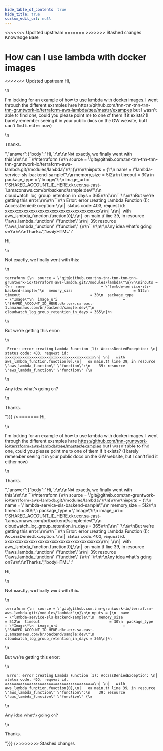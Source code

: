 ```yaml
---
hide_table_of_contents: true
hide_title: true
custom_edit_url: null
---
```



<head>
<<<<<<< Updated upstream
  <link rel="canonical" href="https://github.com/tnn-tnn-tnn-tnn-tnn-gruntwork-io/knowledge-base/discussions/225" />
=======
  <link rel="canonical" href="https://github.com/tnn-gruntwork-io/knowledge-base/discussions/225" />
>>>>>>> Stashed changes
</head>

<CenterLayout>
<span className="searchCategory">Knowledge Base</span>
<h1>How can I use lambda with docker images</h1>
<<<<<<< Updated upstream
<GitHub discussion={{"id":"D_kwDOF8slf84AO4Du","number":225,"author":{"login":"fsanzdev"},"title":"How can I use lambda with docker images","body":"Hi, \r\n\r\nI'm looking for an example of how to use lambda with docker images. I went through the different examples here https://github.com/tnn-tnn-tnn-tnn-tnn-gruntwork-io/terraform-aws-lambda/tree/master/examples but I wasn't able to find one, could you please point me to one of them if it exists? (I barely remember seeing it in your public docs on the GW website, but I can't find it either now)\r\n\r\nThanks.","bodyHTML":"<p dir=\"auto\">Hi,</p>\n<p dir=\"auto\">I'm looking for an example of how to use lambda with docker images. I went through the different examples here <a href=\"https://github.com/tnn-tnn-tnn-tnn-tnn-gruntwork-io/terraform-aws-lambda/tree/master/examples\">https://github.com/tnn-tnn-tnn-tnn-tnn-gruntwork-io/terraform-aws-lambda/tree/master/examples</a> but I wasn't able to find one, could you please point me to one of them if it exists? (I barely remember seeing it in your public docs on the GW website, but I can't find it either now)</p>\n<p dir=\"auto\">Thanks.</p>","answer":{"body":"Hi, \r\n\r\nNot exactly, we finally went with this:\r\n\r\n```\r\nterraform {\r\n  source = \"git@github.com:tnn-tnn-tnn-tnn-tnn-gruntwork-io/terraform-aws-lambda.git//modules/lambda\"\r\n}\r\n\r\ninputs = {\r\n  name                                   = \"lambda-service-sls-backend-sample\"\r\n  memory_size                            = 512\r\n  timeout                                = 30\r\n  package_type                           = \"Image\"\r\n  image_uri                              = \"SHARED_ACCOUNT_ID_HERE.dkr.ecr.sa-east-1.amazonaws.com/br/backend/sample:dev\"\r\n  cloudwatch_log_group_retention_in_days = 365\r\n}\r\n```\r\n\r\nBut we're getting this error:\r\n\r\n```\r\n Error: error creating Lambda Function (1): AccessDeniedException: \r\n│       status code: 403, request id: xxxxxxxxxxxxxxxxxxxxxxxxxxxxxxxxxxxxxxxxx\r\n│ \r\n│   with aws_lambda_function.function[0],\r\n│   on main.tf line 39, in resource \"aws_lambda_function\" \"function\":\r\n│   39: resource \"aws_lambda_function\" \"function\" {\r\n```\r\n\r\nAny idea what's going on?\r\n\r\nThanks.","bodyHTML":"<p dir=\"auto\">Hi,</p>\n<p dir=\"auto\">Not exactly, we finally went with this:</p>\n<div class=\"snippet-clipboard-content notranslate position-relative overflow-auto\" data-snippet-clipboard-copy-content=\"terraform {\n  source = &quot;git@github.com:tnn-tnn-tnn-tnn-tnn-gruntwork-io/terraform-aws-lambda.git//modules/lambda&quot;\n}\n\ninputs = {\n  name                                   = &quot;lambda-service-sls-backend-sample&quot;\n  memory_size                            = 512\n  timeout                                = 30\n  package_type                           = &quot;Image&quot;\n  image_uri                              = &quot;SHARED_ACCOUNT_ID_HERE.dkr.ecr.sa-east-1.amazonaws.com/br/backend/sample:dev&quot;\n  cloudwatch_log_group_retention_in_days = 365\n}\"><pre class=\"notranslate\"><code class=\"notranslate\">terraform {\n  source = \"git@github.com:tnn-tnn-tnn-tnn-tnn-gruntwork-io/terraform-aws-lambda.git//modules/lambda\"\n}\n\ninputs = {\n  name                                   = \"lambda-service-sls-backend-sample\"\n  memory_size                            = 512\n  timeout                                = 30\n  package_type                           = \"Image\"\n  image_uri                              = \"SHARED_ACCOUNT_ID_HERE.dkr.ecr.sa-east-1.amazonaws.com/br/backend/sample:dev\"\n  cloudwatch_log_group_retention_in_days = 365\n}\n</code></pre></div>\n<p dir=\"auto\">But we're getting this error:</p>\n<div class=\"snippet-clipboard-content notranslate position-relative overflow-auto\" data-snippet-clipboard-copy-content=\" Error: error creating Lambda Function (1): AccessDeniedException: \n│       status code: 403, request id: xxxxxxxxxxxxxxxxxxxxxxxxxxxxxxxxxxxxxxxxx\n│ \n│   with aws_lambda_function.function[0],\n│   on main.tf line 39, in resource &quot;aws_lambda_function&quot; &quot;function&quot;:\n│   39: resource &quot;aws_lambda_function&quot; &quot;function&quot; {\"><pre class=\"notranslate\"><code class=\"notranslate\"> Error: error creating Lambda Function (1): AccessDeniedException: \n│       status code: 403, request id: xxxxxxxxxxxxxxxxxxxxxxxxxxxxxxxxxxxxxxxxx\n│ \n│   with aws_lambda_function.function[0],\n│   on main.tf line 39, in resource \"aws_lambda_function\" \"function\":\n│   39: resource \"aws_lambda_function\" \"function\" {\n</code></pre></div>\n<p dir=\"auto\">Any idea what's going on?</p>\n<p dir=\"auto\">Thanks.</p>"}}} />
=======
<GitHub discussion={{"id":"D_kwDOF8slf84AO4Du","number":225,"author":{"login":"fsanzdev"},"title":"How can I use lambda with docker images","body":"Hi, \r\n\r\nI'm looking for an example of how to use lambda with docker images. I went through the different examples here https://github.com/tnn-gruntwork-io/terraform-aws-lambda/tree/master/examples but I wasn't able to find one, could you please point me to one of them if it exists? (I barely remember seeing it in your public docs on the GW website, but I can't find it either now)\r\n\r\nThanks.","bodyHTML":"<p dir=\"auto\">Hi,</p>\n<p dir=\"auto\">I'm looking for an example of how to use lambda with docker images. I went through the different examples here <a href=\"https://github.com/tnn-gruntwork-io/terraform-aws-lambda/tree/master/examples\">https://github.com/tnn-gruntwork-io/terraform-aws-lambda/tree/master/examples</a> but I wasn't able to find one, could you please point me to one of them if it exists? (I barely remember seeing it in your public docs on the GW website, but I can't find it either now)</p>\n<p dir=\"auto\">Thanks.</p>","answer":{"body":"Hi, \r\n\r\nNot exactly, we finally went with this:\r\n\r\n```\r\nterraform {\r\n  source = \"git@github.com:tnn-gruntwork-io/terraform-aws-lambda.git//modules/lambda\"\r\n}\r\n\r\ninputs = {\r\n  name                                   = \"lambda-service-sls-backend-sample\"\r\n  memory_size                            = 512\r\n  timeout                                = 30\r\n  package_type                           = \"Image\"\r\n  image_uri                              = \"SHARED_ACCOUNT_ID_HERE.dkr.ecr.sa-east-1.amazonaws.com/br/backend/sample:dev\"\r\n  cloudwatch_log_group_retention_in_days = 365\r\n}\r\n```\r\n\r\nBut we're getting this error:\r\n\r\n```\r\n Error: error creating Lambda Function (1): AccessDeniedException: \r\n│       status code: 403, request id: xxxxxxxxxxxxxxxxxxxxxxxxxxxxxxxxxxxxxxxxx\r\n│ \r\n│   with aws_lambda_function.function[0],\r\n│   on main.tf line 39, in resource \"aws_lambda_function\" \"function\":\r\n│   39: resource \"aws_lambda_function\" \"function\" {\r\n```\r\n\r\nAny idea what's going on?\r\n\r\nThanks.","bodyHTML":"<p dir=\"auto\">Hi,</p>\n<p dir=\"auto\">Not exactly, we finally went with this:</p>\n<div class=\"snippet-clipboard-content notranslate position-relative overflow-auto\" data-snippet-clipboard-copy-content=\"terraform {\n  source = &quot;git@github.com:tnn-gruntwork-io/terraform-aws-lambda.git//modules/lambda&quot;\n}\n\ninputs = {\n  name                                   = &quot;lambda-service-sls-backend-sample&quot;\n  memory_size                            = 512\n  timeout                                = 30\n  package_type                           = &quot;Image&quot;\n  image_uri                              = &quot;SHARED_ACCOUNT_ID_HERE.dkr.ecr.sa-east-1.amazonaws.com/br/backend/sample:dev&quot;\n  cloudwatch_log_group_retention_in_days = 365\n}\"><pre class=\"notranslate\"><code class=\"notranslate\">terraform {\n  source = \"git@github.com:tnn-gruntwork-io/terraform-aws-lambda.git//modules/lambda\"\n}\n\ninputs = {\n  name                                   = \"lambda-service-sls-backend-sample\"\n  memory_size                            = 512\n  timeout                                = 30\n  package_type                           = \"Image\"\n  image_uri                              = \"SHARED_ACCOUNT_ID_HERE.dkr.ecr.sa-east-1.amazonaws.com/br/backend/sample:dev\"\n  cloudwatch_log_group_retention_in_days = 365\n}\n</code></pre></div>\n<p dir=\"auto\">But we're getting this error:</p>\n<div class=\"snippet-clipboard-content notranslate position-relative overflow-auto\" data-snippet-clipboard-copy-content=\" Error: error creating Lambda Function (1): AccessDeniedException: \n│       status code: 403, request id: xxxxxxxxxxxxxxxxxxxxxxxxxxxxxxxxxxxxxxxxx\n│ \n│   with aws_lambda_function.function[0],\n│   on main.tf line 39, in resource &quot;aws_lambda_function&quot; &quot;function&quot;:\n│   39: resource &quot;aws_lambda_function&quot; &quot;function&quot; {\"><pre class=\"notranslate\"><code class=\"notranslate\"> Error: error creating Lambda Function (1): AccessDeniedException: \n│       status code: 403, request id: xxxxxxxxxxxxxxxxxxxxxxxxxxxxxxxxxxxxxxxxx\n│ \n│   with aws_lambda_function.function[0],\n│   on main.tf line 39, in resource \"aws_lambda_function\" \"function\":\n│   39: resource \"aws_lambda_function\" \"function\" {\n</code></pre></div>\n<p dir=\"auto\">Any idea what's going on?</p>\n<p dir=\"auto\">Thanks.</p>"}}} />
>>>>>>> Stashed changes

</CenterLayout>
  

<!-- ##DOCS-SOURCER-START
{
  "sourcePlugin": "github-discussions",
  "hash": "21c01e0b764df98118f5c83535ff4a3e"
}
##DOCS-SOURCER-END -->
